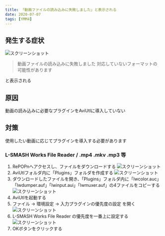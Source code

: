```yaml
---
title: 「動画ファイルの読み込みに失敗しました」と表示される
date: 2020-07-07
tags: [YMM4]
---
```

## 発生する症状
![スクリーンショット](「動画ファイルの読み込みに失敗しました」と表1.png)
> 動画ファイルの読み込みに失敗しました
> 対応していないフォーマットの可能性があります

と表示される

## 原因
動画の読み込みに必要なプラグインをAviUtlに導入していない

## 対策
使用したい動画に応じてプラグインを導入する必要があります

### L-SMASH Works File Reader / .mp4 .mkv .mp3 等
1. RePOPnへアクセスし、ファイルをダウンロードする
![スクリーンショット](「動画ファイルの読み込みに失敗しました」と表2.png)
1. AviUtlフォルダ内に「Plugins」フォルダを作成する
![スクリーンショット](「動画ファイルの読み込みに失敗しました」と表3.png)
1. ダウンロードしたファイルを開き、「Plugins」フォルダ内に「lwcolor.auc」「lwdumper.auf」「lwinput.aui」「lwmuxer.auf」の4ファイルをコピーする
![スクリーンショット](「動画ファイルの読み込みに失敗しました」と表4.png)
1. AviUtlを起動する
1. ファイル → 環境設定 → 入力プラグインの優先度の設定 を開く
![スクリーンショット](「動画ファイルの読み込みに失敗しました」と表5.png)
1. L-SMASH Works File Reader の優先度を一番上に設定する
![スクリーンショット](「動画ファイルの読み込みに失敗しました」と表6.png)
1. OKボタンをクリックする
